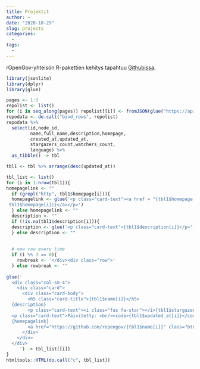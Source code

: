 ```yaml
---
title: Projektit
author: ~
date: "2020-10-29"
slug: projects
categories:
  -
tags:
  -  
---
```


rOpenGov-yhteisön R-pakettien kehitys tapahtuu [Githubissa](https://github.com/ropengov/).

```r
library(jsonlite)
library(dplyr)
library(glue)
```


```r
pages <- 1:3
repolist <- list()
for (i in seq_along(pages)) repolist[[i]] <- fromJSON(glue("https://api.github.com/orgs/ropengov/repos?page={pages[i]}"))
repodata <- do.call("bind_rows", repolist)
repodata %>% 
  select(id,node_id,
         name,full_name,description,homepage,
         created_at,updated_at,
         stargazers_count,watchers_count,
         language) %>% 
  as_tibble() -> tbl 
```

<div class="row">

```r
tbl1 <- tbl %>% arrange(desc(updated_at))

tbl_list <- list()
for (i in 1:nrow(tbl1)){
homepagelink <- ""
  if (grepl("http", tbl1$homepage[i])){
  homepagelink <- glue('<p class="card-text"><a href = "{tbl1$homepage[i]}">{sub("htt.+://", "",
 tbl1$homepage[i])}</a></p>')
  } else homepagelink <- ""
  description <- ""
  if (!is.na(tbl1$description[i])){
  description <- glue('<p class="card-text">{tbl1$description[i]}</p>')
  } else description <- ""  
  
  
  # new row every time
  if (i %% 3 == 0){
    rowbreak <- '</div><div class="row">'
  } else rowbreak <- ""
  
glue('
  <div class="col-sm-4">
    <div class="card">
      <div class="card-body">
        <h5 class="card-title">{tbl1$name[i]}</h5>
  {description}
        <p class="card-text"><i class="fas fa-star"></i>{tbl1$stargazers_count[i]}<br/><i class="fas fa-eye"></i>{tbl1$watchers_count[i]}</p>
  <p class="card-text">Päivitetty: <br/><code>{tbl1$updated_at[i]}</code></p>      
  {homepagelink}
        <a href="https://github.com/ropengov/{tbl1$name[i]}" class="btn btn-primary">Tutustu Githubissa</a>
      </div>
    </div>
  </div>
     ') -> tbl_list[[i]]
}
htmltools::HTML(do.call("c", tbl_list))
```

</div>
